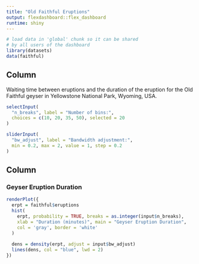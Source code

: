 ---
title: "Old Faithful Eruptions"
output: flexdashboard::flex_dashboard
runtime: shiny
---

```{r global, include=FALSE}
# load data in 'global' chunk so it can be shared
# by all users of the dashboard
library(datasets)
data(faithful)
```

Column {.sidebar}
--------------------------------------------------

Waiting time between eruptions and the duration of the eruption
for the Old Faithful geyser in Yellowstone National Park,
Wyoming, USA.

```{r}
selectInput(
  "n_breaks", label = "Number of bins:",
  choices = c(10, 20, 35, 50), selected = 20
)

sliderInput(
  "bw_adjust", label = "Bandwidth adjustment:",
  min = 0.2, max = 2, value = 1, step = 0.2
)
```

Column
--------------------------------------------------

### Geyser Eruption Duration

```{r}
renderPlot({
  erpt = faithful$eruptions
  hist(
    erpt, probability = TRUE, breaks = as.integer(input$n_breaks),
    xlab = "Duration (minutes)", main = "Geyser Eruption Duration",
    col = 'gray', border = 'white'
  )
  
  dens = density(erpt, adjust = input$bw_adjust)
  lines(dens, col = "blue", lwd = 2)
})
```
